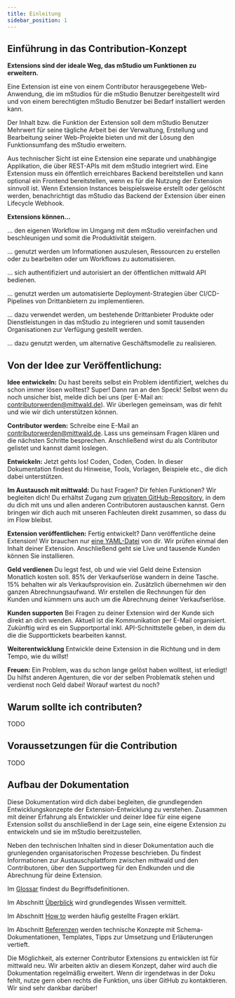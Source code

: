 ```yaml
---
title: Einleitung
sidebar_position: 1
---
```


## Einführung in das Contribution-Konzept

**Extensions sind der ideale Weg, das mStudio um Funktionen zu erweitern.**

Eine Extension ist eine von einem Contributor herausgegebene Web-Anwendung, die im mStudios für die mStudio Benutzer bereitgestellt wird und von einem berechtigten mStudio Benutzer bei Bedarf installiert werden kann.

Der Inhalt bzw. die Funktion der Extension soll dem mStudio Benutzer Mehrwert für seine tägliche Arbeit bei der Verwaltung, Erstellung und Bearbeitung seiner Web-Projekte bieten und mit der Lösung den Funktionsumfang des mStudio erweitern.

Aus technischer Sicht ist eine Extension eine separate und unabhängige Applikation, die über REST-APIs mit dem mStudio integriert wird.
Eine Extension muss ein öffentlich erreichbares Backend bereitstellen und kann optional ein Frontend bereitstellen, wenn es für die Nutzung der Extension sinnvoll ist.
Wenn Extension Instances beispielsweise erstellt oder gelöscht werden, benachrichtigt das mStudio das Backend der Extension über einen Lifecycle Webhook.

**Extensions können...**

... den eigenen Workflow im Umgang mit dem mStudio vereinfachen und beschleunigen und somit die Produktivität steigern.

... genutzt werden um Informationen auszulesen, Ressourcen zu erstellen oder zu bearbeiten oder um Workflows zu automatisieren.

... sich authentifiziert und autorisiert an der öffentlichen mittwald API bedienen.

... genutzt werden um automatisierte Deployment-Strategien über CI/CD-Pipelines von Drittanbietern zu implementieren.

... dazu verwendet werden, um bestehende Drittanbieter Produkte oder Dienstleistungen in das mStudio zu integrieren und somit tausenden Organisationen zur Verfügung gestellt werden.

... dazu genutzt werden, um alternative Geschäftsmodelle zu realisieren.

## Von der Idee zur Veröffentlichung:

**Idee entwickeln:**
Du hast bereits selbst ein Problem identifiziert, welches du schon immer lösen wolltest? Super!
Dann ran an den Speck! Selbst wenn du noch unsicher bist, melde dich bei uns (per E-Mail an: contributorwerden@mittwald.de).
Wir überlegen gemeinsam, was dir fehlt und wie wir dich unterstützen können.

**Contributor werden:**
Schreibe eine E-Mail an contributorwerden@mittwald.de.
Lass uns gemeinsam Fragen klären und die nächsten Schritte besprechen.
Anschließend wirst du als Contributor gelistet und kannst damit loslegen.

**Entwickeln:**
Jetzt gehts los! Coden, Coden, Coden.
In dieser Dokumentation findest du Hinweise, Tools, Vorlagen, Beispiele etc., die dich dabei unterstützen.

**Im Austausch mit mittwald:**
Du hast Fragen? Dir fehlen Funktionen? Wir begleiten dich!
Du erhältst Zugang zum [privaten GitHub-Repository](https://github.com/mittwald/contributor-support), in dem du dich mit uns und allen anderen Contributoren austauschen kannst. Gern bringen wir dich auch mit unseren Fachleuten direkt zusammen, so dass du im Flow bleibst.

**Extension veröffentlichen:**
Fertig entwickelt? Dann veröffentliche deine Extension!
Wir brauchen nur [eine YAML-Datei](reference/extensions) von dir.
Wir prüfen einmal den Inhalt deiner Extension.
Anschließend geht sie Live und tausende Kunden können Sie installieren.

**Geld verdienen**
Du legst fest, ob und wie viel Geld deine Extension Monatlich kosten soll.
85% der Verkaufserlöse wandern in deine Tasche.
15% behalten wir als Verkaufsprovision ein.
Zusätzlich übernehmen wir den ganzen Abrechnungsaufwand.
Wir erstellen die Rechnungen für den Kunden und kümmern uns auch um die Abrechnung deiner Verkaufserlöse.

**Kunden supporten**
Bei Fragen zu deiner Extension wird der Kunde sich direkt an dich wenden.
Aktuell ist die Kommunikation per E-Mail organisiert.
Zukünftig wird es ein Supportportal inkl. API-Schnittstelle geben, in dem du die die Supporttickets bearbeiten kannst.

**Weiterentwicklung**
Entwickle deine Extension in die Richtung und in dem Tempo, wie du willst!

**Freuen:**
Ein Problem, was du schon lange gelöst haben wolltest, ist erledigt!
Du hilfst anderen Agenturen, die vor der selben Problematik stehen und verdienst noch Geld dabei!
Worauf wartest du noch?

## Warum sollte ich contributen?

TODO

## Voraussetzungen für die Contribution

TODO

## Aufbau der Dokumentation

Diese Dokumentation wird dich dabei begleiten, die grundlegenden Entwicklungskonzepte der Extension-Entwicklung zu verstehen.
Zusammen mit deiner Erfahrung als Entwickler und deiner Idee für eine eigene Extension sollst du anschließend in der Lage sein, eine eigene Extension zu entwickeln und sie im mStudio bereitzustellen.

Neben den technischen Inhalten sind in dieser Dokumentation auch die grunlegenden organisatorischen Prozesse beschrieben.
Du findest Informationen zur Austauschplattform zwischen mittwald und den Contributoren, über den Supportweg für den Endkunden und die Abrechnung für deine Extension.

Im [Glossar](glossary) findest du Begriffsdefinitionen.

Im Abschnitt [Überblick](../category/overview) wird grundlegendes Wissen vermittelt.

Im Abschnitt [How to](../category/how-to) werden häufig gestellte Fragen erklärt.

Im Abschnitt [Referenzen](../category/reference) werden technische Konzepte mit Schema-Dokumentationen, Templates, Tipps zur Umsetzung und Erläuterungen vertieft.

Die Möglichkeit, als externer Contributor Extensions zu entwicklen ist für mittwald neu.
Wir arbeiten aktiv an diesem Konzept, daher wird auch die Dokumentation regelmäßig erweitert.
Wenn dir irgendetwas in der Doku fehlt, nutze gern oben rechts die Funktion, uns über GitHub zu kontaktieren.
Wir sind sehr dankbar darüber!
